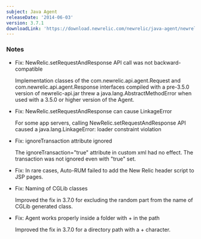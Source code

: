 ```yaml
---
subject: Java Agent
releaseDate: '2014-06-03'
version: 3.7.1
downloadLink: 'https://download.newrelic.com/newrelic/java-agent/newrelic-agent/3.7.1/'
---
```


### Notes

* Fix: NewRelic.setRequestAndResponse API call was not backward-compatible

  Implementation classes of the com.newrelic.api.agent.Request and com.newrelic.api.agent.Response interfaces compiled with a pre-3.5.0 version of newrelic-api.jar threw a java.lang.AbstractMethodError when used with a 3.5.0 or higher version of the Agent.
* Fix: NewRelic.setRequestAndResponse can cause LinkageError

  For some app servers, calling NewRelic.setRequestAndResponse API caused a java.lang.LinkageError: loader constraint violation
* Fix: ignoreTransaction attribute ignored

  The ignoreTransaction="true" attribute in custom xml had no effect. The transaction was not ignored even with "true" set.
* Fix: In rare cases, Auto-RUM failed to add the New Relic header script to JSP pages.
* Fix: Naming of CGLib classes

  Improved the fix in 3.7.0 for excluding the random part from the name of CGLib generated class.
* Fix: Agent works properly inside a folder with + in the path

  Improved the fix in 3.7.0 for a directory path with a + character.
